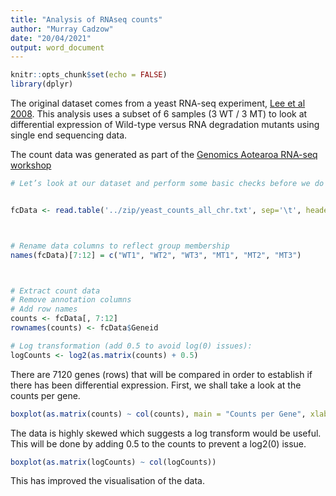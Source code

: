 ```yaml
---
title: "Analysis of RNAseq counts"
author: "Murray Cadzow"
date: "20/04/2021"
output: word_document
---
```


```r
knitr::opts_chunk$set(echo = FALSE)
library(dplyr)

```

The original dataset comes from a yeast RNA-seq experiment, [Lee et al 2008](https://doi.org/10.1371/journal.pgen.1000299). This analysis uses a subset of 6 samples (3 WT / 3 MT) to look at differential expression of Wild-type versus RNA degradation mutants using single end sequencing data.

The count data was generated as part of the [Genomics Aotearoa RNA-seq workshop](https://github.com/GenomicsAotearoa/RNA-seq-workshop)



```r
# Let’s look at our dataset and perform some basic checks before we do a differential expression analysis.


fcData <- read.table('../zip/yeast_counts_all_chr.txt', sep='\t', header=TRUE)



# Rename data columns to reflect group membership
names(fcData)[7:12] = c("WT1", "WT2", "WT3", "MT1", "MT2", "MT3")



# Extract count data
# Remove annotation columns
# Add row names
counts <- fcData[, 7:12]
rownames(counts) <- fcData$Geneid

# Log transformation (add 0.5 to avoid log(0) issues):
logCounts <- log2(as.matrix(counts) + 0.5)

```



There are 7120 genes (rows) that will be compared in order to establish if there has been differential expression. First, we shall take a look at the counts per gene.



```r
boxplot(as.matrix(counts) ~ col(counts), main = "Counts per Gene", xlab = "Strain", ylab = "Count")
```


The data is highly skewed which suggests a log transform would be useful. This will be done by adding 0.5 to the counts to prevent a log2(0) issue.



```r
boxplot(as.matrix(logCounts) ~ col(logCounts))
```

This has improved the visualisation of the data.
